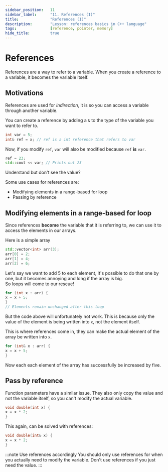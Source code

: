 ```yaml
---
sidebar_position:	11
sidebar_label:		"11. References (I)"
title:				"References (I)"
description:		"Lesson: references basics in C++ language"
tags:				[reference, pointer, memory]
hide_title:			true
---
```


# References
References are a way to refer to a variable.
When you create a reference to a variable, it becomes the variable itself.

## Motivations
References are used for *indirection*,
it is so you can access a variable through another variable.

You can create a reference by adding a `&` to the type of the variable you want to refer to.
```cpp
int var = 5;
int& ref = x; // ref is a int reference that refers to var
```
Now, if you modify `ref`, `var` will also be modified because `ref` **is** `var`.
```cpp
ref = 23;
std::cout << var; // Prints out 23
```

Understand but don't see the value?

Some use cases for references are:
- Modifying elements in a range-based for loop
- Passing by reference

## Modifying elements in a range-based for loop
Since references **become** the variable that it is referring to,
we can use it to access the elements in our arrays.

Here is a simple array
```cpp
std::vector<int> arr(3);
arr[0] = 2;
arr[1] = 4;
arr[2] = 6;
```

Let's say we want to add 5 to each element,
It's possible to do that one by one, but it becomes annoying and long if the array is big. <br/>
So loops will come to our rescue!

```cpp
for (int x : arr) {
x = x + 5;
}
// Elements remain unchanged after this loop
```
But the code above will unfortunately not work.
This is because only the value of the element is being written into `x`,
not the element itself.

This is where references come in,
they can make the actual element of the array be written into `x`.
```cpp
for (int& x : arr) {
x = x + 5;
}
```
Now each each element of the array has successfully be increased by five.

## Pass by reference
Function parameters have a similar issue.
They also only copy the value and not the variable itself,
so you can't modify the actual variable.
```cpp
void double(int x) {
x = x * 2; 
}
```

This again, can be solved with references:

```cpp
void double(int& x) {
x = x * 2; 
}
```

:::note Use references accordingly
You should only use references for when you actually need to modify the variable.
Don't use references if you just need the value.
:::
